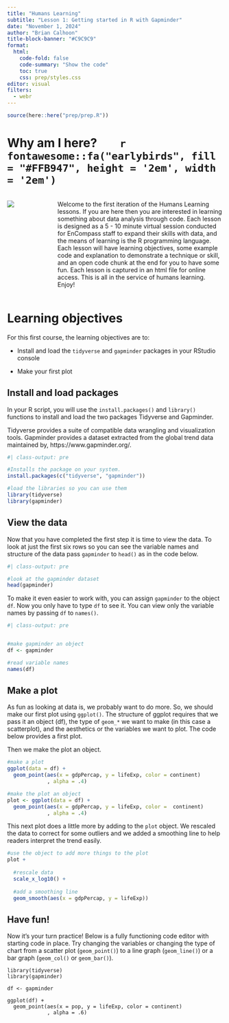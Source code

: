 ```yaml
---
title: "Humans Learning"
subtitle: "Lesson 1: Getting started in R with Gapminder"
date: "November 1, 2024"
author: "Brian Calhoon"
title-block-banner: "#C9C9C9"
format: 
  html:
    code-fold: false
    code-summary: "Show the code"
    toc: true
    css: prep/styles.css
editor: visual
filters: 
  - webr
---
```


```r
source(here::here("prep/prep.R"))
```

# Why am I here?        `r fontawesome::fa("earlybirds", fill = "#FFB947", height = '2em', width = '2em')`

:::::::: columns
:::: {.column width="20%"}
::: box-header
![](prep/humanslearning.png)
:::
::::

::::: {.column width="80%"}
:::: box
::: box-header
Welcome to the first iteration of the Humans Learning lessons. If you are here then you are interested in learning something about data analysis through code. Each lesson is designed as a 5 - 10 minute virtual session conducted for EnCompass staff to expand their skills with data, and the means of learning is the R programming language. Each lesson will have learning objectives, some example code and explanation to demonstrate a technique or skill, and an open code chunk at the end for you to have some fun. Each lesson is captured in an html file for online access. This is all in the service of humans learning. Enjoy!
:::
::::
:::::
::::::::

# Learning objectives

For this first course, the learning objectives are to:

-   Install and load the `tidyverse` and `gapminder` packages in your RStudio console

-   Make your first plot

## Install and load packages

In your R script, you will use the `install.packages()` and `library()` functions to install and load the two packages Tidyverse and Gapminder.

Tidyverse provides a suite of compatible data wrangling and visualization tools. Gapminder provides a dataset extracted from the global trend data maintained by, https://www.gapminder.org/.

```r
#| class-output: pre

#Installs the package on your system.
install.packages(c("tidyverse", "gapminder"))

#load the libraries so you can use them
library(tidyverse)
library(gapminder)


```

## View the data

Now that you have completed the first step it is time to view the data. To look at just the first six rows so you can see the variable names and structure of the data pass `gapminder` to `head()` as in the code below.

```r
#| class-output: pre

#look at the gapminder dataset
head(gapminder)

```

To make it even easier to work with, you can assign `gapminder` to the object `df`. Now you only have to type `df` to see it. You can view only the variable names by passing `df` to `names()`.

```r
#| class-output: pre


#make gapminder an object
df <- gapminder

#read variable names
names(df)

```

## Make a plot

As fun as looking at data is, we probably want to do more. So, we should make our first plot using `ggplot()`. The structure of ggplot requires that we pass it an object (df), the type of `geom_*` we want to make (in this case a scatterplot), and the aesthetics or the variables we want to plot. The code below provides a first plot.

Then we make the plot an object.

```r

#make a plot
ggplot(data = df) +
  geom_point(aes(x = gdpPercap, y = lifeExp, color = continent)
             , alpha = .4) 

#make the plot an object
plot <- ggplot(data = df) +
  geom_point(aes(x = gdpPercap, y = lifeExp, color =  continent)
             , alpha = .4) 
```

This next plot does a little more by adding to the `plot` object. We rescaled the data to correct for some outliers and we added a smoothing line to help readers interpret the trend easily.

```r

#use the object to add more things to the plot
plot +  
  
  #rescale data
  scale_x_log10() + 
  
  #add a smoothing line
  geom_smooth(aes(x = gdpPercap, y = lifeExp))
```

## Have fun!

Now it's your turn practice! Below is a fully functioning code editor with starting code in place. Try changing the variables or changing the type of chart from a scatter plot (`geom_point()`) to a line graph (`geom_line()`) or a bar graph (`geom_col()` or `geom_bar()`).

```webr-r

library(tidyverse)
library(gapminder)

df <- gapminder

ggplot(df) +
  geom_point(aes(x = pop, y = lifeExp, color = continent)
             , alpha = .6)

```

